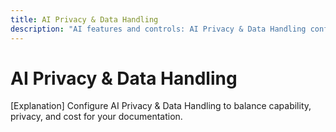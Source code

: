 ```yaml
---
title: AI Privacy & Data Handling
description: "AI features and controls: AI Privacy & Data Handling configuration and guidance."
---
```


# AI Privacy & Data Handling

[Explanation] Configure AI Privacy & Data Handling to balance capability, privacy, and cost for your documentation.
